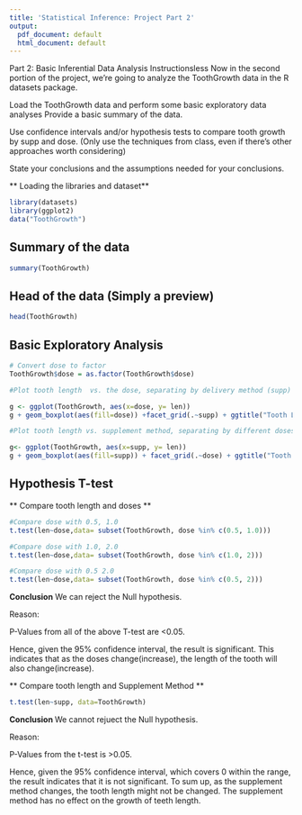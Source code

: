 ```yaml
---
title: 'Statistical Inference: Project Part 2'
output:
  pdf_document: default
  html_document: default
---
```

Part 2: Basic Inferential Data Analysis Instructionsless 
Now in the second portion of the project, we're going to analyze the ToothGrowth data in the R datasets package.

Load the ToothGrowth data and perform some basic exploratory data analyses
Provide a basic summary of the data.

Use confidence intervals and/or hypothesis tests to compare tooth growth by supp and dose. (Only use the techniques from class, even if there's other approaches worth considering)

State your conclusions and the assumptions needed for your conclusions.

** Loading the libraries and dataset** 
```r
library(datasets)
library(ggplot2)
data("ToothGrowth")
```

## Summary of the data

```r
summary(ToothGrowth)
```


## Head of the data (Simply a preview)
```r
head(ToothGrowth)
```

## Basic Exploratory Analysis

```r
# Convert dose to factor
ToothGrowth$dose = as.factor(ToothGrowth$dose)

#Plot tooth length  vs. the dose, separating by delivery method (supp)

g <- ggplot(ToothGrowth, aes(x=dose, y= len))
g + geom_boxplot(aes(fill=dose)) +facet_grid(.~supp) + ggtitle("Tooth Length vs. Doses, by Supplement Method")

#Plot tooth length vs. supplement method, separating by different doses

g<- ggplot(ToothGrowth, aes(x=supp, y= len))
g + geom_boxplot(aes(fill=supp)) + facet_grid(.~dose) + ggtitle("Tooth Length vs. Supplement Method, by doses")
```

## Hypothesis T-test

** Compare tooth length and doses **

```r
#Compare dose with 0.5, 1.0
t.test(len~dose,data= subset(ToothGrowth, dose %in% c(0.5, 1.0)))

#Compare dose with 1.0, 2.0
t.test(len~dose,data= subset(ToothGrowth, dose %in% c(1.0, 2)))

#Compare dose with 0.5 2.0
t.test(len~dose,data= subset(ToothGrowth, dose %in% c(0.5, 2)))
```

**Conclusion**
We can reject the Null hypothesis.

Reason:

P-Values from all of the above T-test are <0.05.

Hence, given the 95% confidence interval, the result is significant. This indicates that as the doses change(increase), the length of the tooth will also change(increase). 



** Compare tooth length and Supplement Method **

```r
t.test(len~supp, data=ToothGrowth)
```

**Conclusion **
We cannot rejuect the Null hypothesis.

Reason:

P-Values from the t-test is >0.05.

Hence, given the 95% confidence interval, which covers 0 within the range, the result indicates that it is not significant. To sum up, as the supplement method changes, the tooth length might not be changed. The supplement method has no effect on the growth of teeth length.


